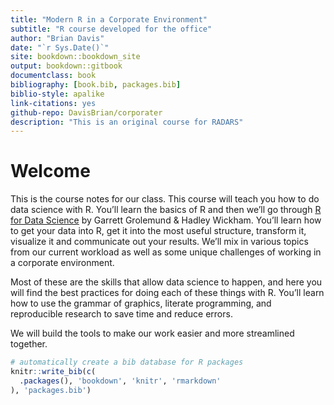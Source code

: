 ```yaml
--- 
title: "Modern R in a Corporate Environment"
subtitle: "R course developed for the office"
author: "Brian Davis"
date: "`r Sys.Date()`"
site: bookdown::bookdown_site
output: bookdown::gitbook
documentclass: book
bibliography: [book.bib, packages.bib]
biblio-style: apalike
link-citations: yes
github-repo: DavisBrian/corporater
description: "This is an original course for RADARS"
---
```


# Welcome {-}

This is the course notes for our class. This course will teach you how to do data science with R.  You'll learn the basics of R and then we'll go through [R for Data Science](http://r4ds.had.co.nz/index.html) by Garrett Grolemund & Hadley Wickham. You’ll learn how to get your data into R, get it into the most useful structure, transform it, visualize it and communicate out your results.  We'll mix in various topics from our current workload as well as some unique challenges of working in a corporate environment.

Most of these are the skills that allow data science to happen, and here you will find the best practices for doing each of these things with R. You’ll learn how to use the grammar of graphics, literate programming, and reproducible research to save time and reduce errors. 

We will build the tools to make our work easier and more streamlined together.

```r
# automatically create a bib database for R packages
knitr::write_bib(c(
  .packages(), 'bookdown', 'knitr', 'rmarkdown'
), 'packages.bib')
```


